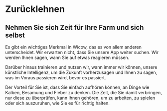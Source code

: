 
# Zurücklehnen

## Nehmen Sie sich Zeit für Ihre Farm und sich selbst

Es gibt ein wichtiges Merkmal in Wicow, das es von allem anderen unterscheidet. 
Wir erwarten nicht, dass Sie unsere App weiter suchen. Wir werden Ihnen sagen, 
wann Sie auf etwas reagieren müssen.

Darüber hinaus trainieren und nutzen wir, wann immer wir können, 
unsere künstliche Intelligenz, um die Zukunft vorherzusagen und Ihnen zu sagen, 
was im Voraus passieren wird, bevor es passiert.

Der Vorteil für Sie ist, dass Sie einfach aufhören können, an Dinge wie Kalben, 
Besamung und Fieber zu denken. Die Zeit, die Sie damit verbringen, nur diese zu 
überprüfen, kann Ihnen gehören, um zu arbeiten, zu spielen oder sich auszuruhen, 
wie Sie es für richtig halten.

<BenefitCalculator />
